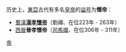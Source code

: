 历史上，[[東亞|東亞]]古代有多名[[皇帝|皇帝]]的[[谥号|谥号]]为'''懷帝'''：
* [[蜀漢|蜀漢]]'''[[漢孝懷帝|漢孝懷帝]]'''（劉禪、在位223年 - 263年）
* [[西晉|西晉]]'''晉孝懷帝'''（[[司馬熾|司馬熾]]、在位306年 - 311年）

{{disambig}}
[[分类:諡懷|帝]]